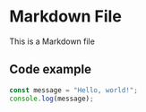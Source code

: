 # Markdown File

This is a Markdown file

## Code example

```javascript
const message = "Hello, world!";
console.log(message);
```
